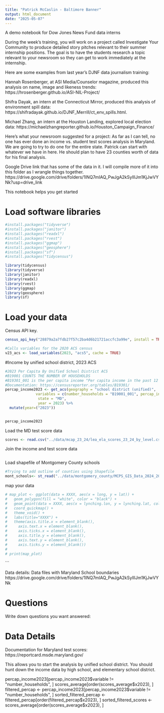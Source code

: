 ```yaml
---
title: "Patrick McCaslin - Baltimore Banner"
output: html_document
date: "2025-05-07"
---
```


A demo notebook for Dow Jones News Fund data interns

During the week’s training, you will work on a project called Investigate Your Community to produce detailed story pitches relevant to their summer internship positions. The goal is to have the students research a topic relevant to your newsroom so they can get to work immediately at the internship. 

Here are some examples from last year’s DJNF data journalism training:

Hannah Rosenberger, at ASI Media/Counselor magazine, produced this analysis on name, image and likeness trends: https://hrosenberger.github.io/ASI-NIL-Project/

Shifra Dayak, an intern at the Connecticut Mirror, produced this analysis of environment spill data: https://shifradayak.github.io/DJNF_Merrill/ct_env_spills.html.

Michael Zhang, an intern at the Houston Landing, explored local election data: https://michaelzhangreporter.github.io/Houston_Campaign_Finance/


Here's what your newsroom suggested for a project:
As far as I can tell, no one has ever done an income vs. student test scores analysis in Maryland. We are going to try to do one for the entire state. Patrick can start with whatever we have in here. He should plan to have 23 counties worth of data for his final analysis.

Google Drive link that has some of the data in it. I will compile more of it into this folder as I wrangle things together. https://drive.google.com/drive/folders/1INQ7mIAQ_PwJgA2kSylllJm1KjJwVYNk?usp=drive_link




This notebook helps you get started

# Load software libraries
```r
#install.packages("tidyverse")
#install.packages("janitor")
#install.packages("readxl")
#install.packages("rvest")
#install.packages("ggmap")
#install.packages("geosphere")
#install.packages("sf")
#install.packages("tidycensus")

library(tidycensus)
library(tidyverse)
library(janitor)
library(readxl)
library(rvest)
library(ggmap)
library(geosphere)
library(sf)

```


# Load your data

Census API key.

```r
census_api_key("28879a2a7fdb27f57c2ba4d6b21721accfc3a99e", install = TRUE, overwrite = TRUE)
```

```r
#Calls variables for the 2020 ACS census
v23_acs <- load_variables(2023, "acs5", cache = TRUE)
```


#Income by unified school district, 2023 ACS
```r
#2023 Per Capita By Unified School District ACS
#B19001 COUNTS THE NUMBER OF HOUSEHOLDS
#B19301_001 is the per capita income "Per capita income in the past 12 months (in 2023 inflation-adjusted dollars"
#Documentation: https://censusreporter.org/tables/B19301/
percap_income2023 <- get_acs(geography = "school district (unified)", 
              variables = c(number_households = "B19001_001", percap_income = "B19301_001"), 
               state = "MD", 
               year = 2023) %>% 
  mutate(year=("2023"))

 
percap_income2023

```

Load the MD test score data
```r
scores <- read.csv("../data/mcap_23_24/lea_ela_scores_23_24_by_level.csv")

```



Join the income and test score data
```r

```



Load shapefile of Montgomery County schools
```r

#Trying to add outline of counties using Shapefile
mont_schools<- st_read("../data/montgomery_county/MCPS_GIS_Data_2024_2025/Schools.shp")
```


map your data
```r
# map_plot <- ggplot(data = XXXX, aes(x = long, y = lat)) +
#   geom_polygon(fill = "white", color = "black") +
#   geom_point(data = XXXX, aes(x = lynching.lon, y = lynching.lat, color = in_state), size = 3) +
#   coord_quickmap() +
#   theme_void() + 
#   labs(title="XXXX") + 
#   theme(axis.title.x = element_blank(),
#     axis.text.x = element_blank(),
#     axis.ticks.x = element_blank(),
#     axis.title.y = element_blank(),
#     axis.text.y = element_blank(),
#     axis.ticks.y = element_blank())
# 
# print(map_plot)
```
```



Data details:
Data files with Maryland School boundaries
https://drive.google.com/drive/folders/1INQ7mIAQ_PwJgA2kSylllJm1KjJwVYNk




# Questions 

Write down questions you want answered:



# Data Details

Documentation for Maryland test scores: https://reportcard.msde.maryland.gov/


This allows you to start the analysis by unified school district. You should hunt down the income data by high school, and elementary school district. 

percap_income2023[percap_income2023$variable != "number_households", ]
scores_average[order(scores_average$x2023), ]
filtered_percap <- percap_income2023[percap_income2023$variable != "number_households", ]
sorted_filtered_percap <- filtered_percap[order(filtered_percap$x2023), ]
sorted_filtered_scores <- scores_average[order(scores_average$x2023), ]
